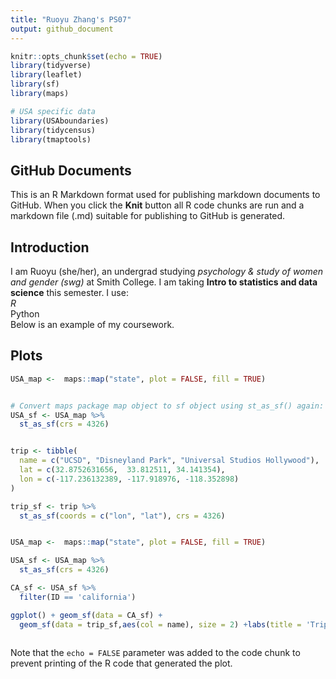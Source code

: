 ```yaml
---
title: "Ruoyu Zhang's PS07"
output: github_document
---
```


```r
knitr::opts_chunk$set(echo = TRUE)
library(tidyverse)
library(leaflet)
library(sf)
library(maps)

# USA specific data
library(USAboundaries)
library(tidycensus)
library(tmaptools)
```

## GitHub Documents

This is an R Markdown format used for publishing markdown documents to GitHub. When you click the **Knit** button all R code chunks are run and a markdown file (.md) suitable for publishing to GitHub is generated.

## Introduction


I am Ruoyu (she/her), an undergrad studying 
*psychology & study of women and gender (swg)*
at Smith College. 
I am taking 
**Intro to statistics and data science** this semester. 
I use:    
*R   
*Python   
Below is an example of my coursework.


## Plots


```r

USA_map <-  maps::map("state", plot = FALSE, fill = TRUE)


# Convert maps package map object to sf object using st_as_sf() again:
USA_sf <- USA_map %>% 
  st_as_sf(crs = 4326)


trip <- tibble(
  name = c("UCSD", "Disneyland Park", "Universal Studios Hollywood"), 
  lat = c(32.8752631656,  33.812511, 34.141354), 
  lon = c(-117.236132389, -117.918976, -118.352898)
)

trip_sf <- trip %>%
  st_as_sf(coords = c("lon", "lat"), crs = 4326)


USA_map <-  maps::map("state", plot = FALSE, fill = TRUE)

USA_sf <- USA_map %>% 
  st_as_sf(crs = 4326)

CA_sf <- USA_sf %>%
  filter(ID == 'california')

ggplot() + geom_sf(data = CA_sf) +
  geom_sf(data = trip_sf,aes(col = name), size = 2) +labs(title = 'Trip coordinates in winter recess' )
  
```

Note that the `echo = FALSE` parameter was added to the code chunk to prevent printing of the R code that generated the plot.

